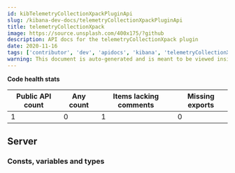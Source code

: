 ```yaml
---
id: kibTelemetryCollectionXpackPluginApi
slug: /kibana-dev-docs/telemetryCollectionXpackPluginApi
title: telemetryCollectionXpack
image: https://source.unsplash.com/400x175/?github
description: API docs for the telemetryCollectionXpack plugin
date: 2020-11-16
tags: ['contributor', 'dev', 'apidocs', 'kibana', 'telemetryCollectionXpack']
warning: This document is auto-generated and is meant to be viewed inside our experimental, new docs system. Reach out in #docs-engineering for more info.
---
```






**Code health stats**

| Public API count  | Any count | Items lacking comments | Missing exports |
|-------------------|-----------|------------------------|-----------------|
| 1 | 0 | 1 | 0 |

## Server

### Consts, variables and types
<DocDefinitionList data={telemetryCollectionXpackObj.server.misc}/>

